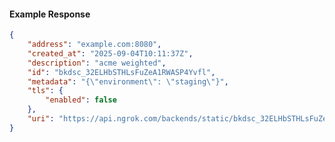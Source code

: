 #### Example Response

```json
{
	"address": "example.com:8080",
	"created_at": "2025-09-04T10:11:37Z",
	"description": "acme weighted",
	"id": "bkdsc_32ELHbSTHLsFuZeA1RWASP4Yvfl",
	"metadata": "{\"environment\": \"staging\"}",
	"tls": {
		"enabled": false
	},
	"uri": "https://api.ngrok.com/backends/static/bkdsc_32ELHbSTHLsFuZeA1RWASP4Yvfl"
}
```
